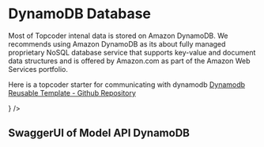 
# DynamoDB Database

Most of Topcoder intenal data is stored on Amazon DynamoDB.
We recommends using Amazon DynamoDB as its about fully managed proprietary NoSQL database service that supports key-value and document data structures and is offered by Amazon.com as part of the Amazon Web Services portfolio.

Here is a topcoder starter for communicating with dynamodb
[Dynamodb Reusable Template - Github Repository](https://github.com/topcoder-platform/model-api-dynamodb)

<div><LiveDemo component={<DynamoDB />} /></div>

## SwaggerUI of Model API DynamoDB

<div><Swagger swaggerSpec={dynamoDBV5Swagger} /></div>

<Copyright />
